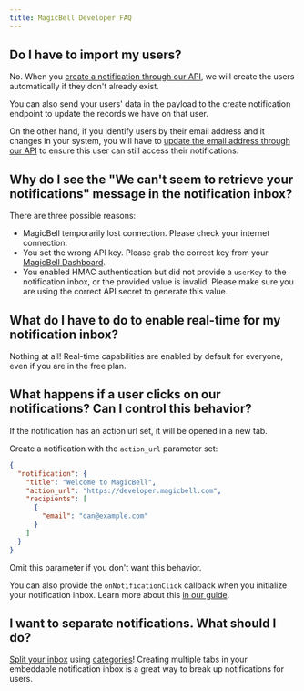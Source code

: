 ```yaml
---
title: MagicBell Developer FAQ
---
```


## Do I have to import my users?

No. When you [create a notification through our API](https://magicbell.com/docs/rest-api/reference#create-notification), we will create the users automatically if they don't already exist.

You can also send your users' data in the payload to the create notification endpoint to update the records we have on that user.

On the other hand, if you identify users by their email address and it changes in your system, you will have to [update the email address through our API](https://magicbell.com/docs/rest-api/reference#update-user) to ensure this user can still access their notifications.

## Why do I see the "We can't seem to retrieve your notifications" message in the notification inbox?

There are three possible reasons:

- MagicBell temporarily lost connection. Please check your internet connection.
- You set the wrong API key. Please grab the correct key from your [MagicBell Dashboard](https://app.magicbell.com/).
- You enabled HMAC authentication but did not provide a `userKey` to the notification inbox, or the provided value is invalid. Please make sure you are using the correct API secret to generate this value.

## What do I have to do to enable real-time for my notification inbox?

Nothing at all! Real-time capabilities are enabled by default for everyone, even if you are in the free plan.

## What happens if a user clicks on our notifications? Can I control this behavior?

If the notification has an action url set, it will be opened in a new tab.

Create a notification with the `action_url` parameter set:

```json title=PAYLOAD
{
  "notification": {
    "title": "Welcome to MagicBell",
    "action_url": "https://developer.magicbell.com",
    "recipients": [
      {
        "email": "dan@example.com"
      }
    ]
  }
}
```

Omit this parameter if you don't want this behavior.

You can also provide the `onNotificationClick` callback when you initialize your
notification inbox. Learn more about this [in our guide](https://magicbell.com/docs/react/setting-notification-click-handler).

## I want to separate notifications. What should I do?

[Split your inbox](https://magicbell.com/blog/split-your-notification-inbox-using-magicbells-react-sdk) using [categories](https://magicbell.com/docs/categories)! Creating multiple tabs in your embeddable notification inbox is a great way to break up notifications for users.